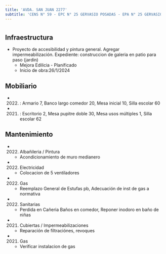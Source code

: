 ```yaml
---
title: 'AVDA. SAN JUAN 2277'
subtitle: 'CENS N° 59 - EPC N° 25 GERVASIO POSADAS - EPA N° 25 GERVASIO POSADAS - JIN A (EPCJC 25/03°) [S] - ESEA EN DANZA MASTRAZZI CURSO VOCACIONAL DE DANZA Y EXPRESIÓN CORPORAL INFANTIL N° 05'
---
```


#
## Infraestructura

* Proyecto de accesibilidad y pintura general. Agregar impermeabilización. Expediente: construccion de galeria en patio para paso (jardin) 
    + Mejora Edilicia - Planificado 
    + Inicio de obra:26/1/2024 



## Mobiliario

*  (2022) : Armario 7, Banco largo comedor 20, Mesa inicial 10, Silla escolar 60 

*  (2021) : Escritorio 2, Mesa pupitre doble 30, Mesa usos múltiples 1, Silla escolar 62 





## Mantenimiento

*  (2022) Albañileria / Pintura 
    + Acondicionamiento de muro medianero

*  (2022) Electricidad 
    + Colocacion de 5 ventiladores

*  (2022) Gas 
    + Reemplazo General de Estufas pb, Adecuación de inst de gas a normativa

*  (2022) Sanitarias 
    + Perdida en Cañeria Baños en comedor, Reponer inodoro en baño de niñas

*  (2021) Cubiertas / Impermeabilizaciones 
    + Reparación de filtraciónes, revoques

*  (2021) Gas 
    + Verificar instalacion de gas






